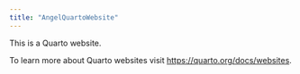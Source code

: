 ```yaml
---
title: "AngelQuartoWebsite"
---
```


This is a Quarto website.

To learn more about Quarto websites visit <https://quarto.org/docs/websites>.
